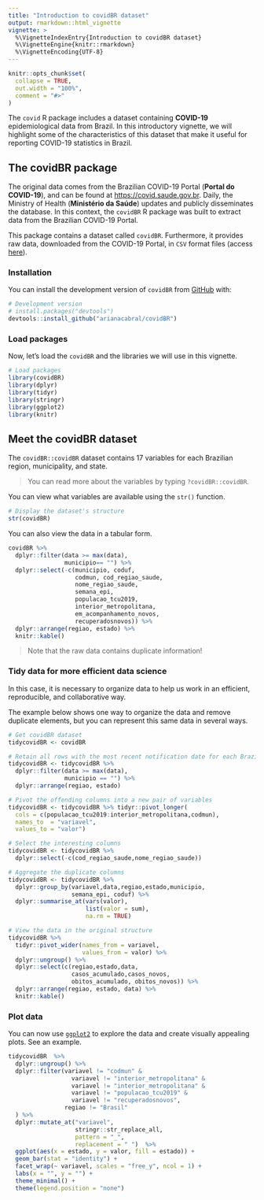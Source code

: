 ```yaml
---
title: "Introduction to covidBR dataset"
output: rmarkdown::html_vignette
vignette: >
  %\VignetteIndexEntry{Introduction to covidBR dataset}
  %\VignetteEngine{knitr::rmarkdown}
  %\VignetteEncoding{UTF-8}
---
```


```r
knitr::opts_chunk$set(
  collapse = TRUE,
  out.width = "100%",
  comment = "#>"
)
```

The `covid` R package includes a dataset containing **COVID-19** epidemiological data from Brazil. In this introductory vignette, we will highlight some of the characteristics of this dataset that make it useful for reporting COVID-19 statistics in Brazil.

## The covidBR package

The original data comes from the Brazilian COVID-19 Portal (**Portal do COVID-19**), and can be found at <https://covid.saude.gov.br>. Daily, the Ministry of Health (**Ministério da Saúde**) updates and publicly disseminates the database. In this context, the `covidBR` R package was built to extract data from the Brazilian COVID-19 Portal.  

This package contains a dataset called `covidBR`.
Furthermore, it provides raw data, downloaded from the COVID-19 Portal, in `CSV` format files (access [here](https://github.com/arianacabral/covidBR/tree/master/data-raw)). 

### Installation 

You can install the development version of `covidBR` from [GitHub](https://github.com/) with:

```r
# Development version
# install.packages("devtools")
devtools::install_github("arianacabral/covidBR")
```

### Load packages

Now, let's load the `covidBR` and the libraries we will use in this vignette.

```r
# Load packages
library(covidBR)
library(dplyr)
library(tidyr)
library(stringr)
library(ggplot2)
library(knitr)
```

## Meet the covidBR dataset

The `covidBR::covidBR` dataset contains 17 variables for each Brazilian region, municipality, and state.

> You can read more about the variables by typing `?covidBR::covidBR`.

You can view what variables are available using the `str()` function.

```r
# Display the dataset's structure
str(covidBR)
```

You can also view the data in a tabular form.

```r
covidBR %>%
  dplyr::filter(data >= max(data),
                municipio== "") %>%
  dplyr::select(-c(municipio, coduf,
                   codmun, cod_regiao_saude,
                   nome_regiao_saude,
                   semana_epi,
                   populacao_tcu2019,
                   interior_metropolitana,
                   em_acompanhamento_novos,
                   recuperadosnovos)) %>%
  dplyr::arrange(regiao, estado) %>% 
  knitr::kable()
```

> Note that the raw data contains duplicate information!

### Tidy data for more efficient data science 

In this case, it is necessary to organize data to help us work in an efficient, reproducible, and collaborative way. 

The example below shows one way to organize the data and remove duplicate elements, but you can represent this same data in several ways.

```r
# Get covidBR dataset
tidycovidBR <- covidBR

# Retain all rows with the most recent notification date for each Brazilian state.
tidycovidBR <- tidycovidBR %>% 
  dplyr::filter(data >= max(data),
                municipio == "") %>%
  dplyr::arrange(regiao, estado)  

# Pivot the offending columns into a new pair of variables
tidycovidBR <- tidycovidBR %>% tidyr::pivot_longer(
  cols = c(populacao_tcu2019:interior_metropolitana,codmun),
  names_to  = "variavel",
  values_to = "valor")

# Select the interesting columns
tidycovidBR <- tidycovidBR %>% 
  dplyr::select(-c(cod_regiao_saude,nome_regiao_saude))

# Aggregate the duplicate columns
tidycovidBR <- tidycovidBR %>% 
  dplyr::group_by(variavel,data,regiao,estado,municipio,
                  semana_epi, coduf) %>% 
  dplyr::summarise_at(vars(valor),
                      list(valor = sum), 
                      na.rm = TRUE)

# View the data in the original structure
tidycovidBR %>% 
  tidyr::pivot_wider(names_from = variavel, 
                     values_from = valor) %>%
  dplyr::ungroup() %>%  
  dplyr::select(c(regiao,estado,data,
                  casos_acumulado,casos_novos,
                  obitos_acumulado, obitos_novos)) %>% 
  dplyr::arrange(regiao, estado, data) %>% 
  knitr::kable()

```

### Plot data

You can now use [`ggplot2`](https://ggplot2.tidyverse.org/index.html) to explore the data and create visually appealing plots. See an example.

```r
tidycovidBR  %>% 
  dplyr::ungroup() %>% 
  dplyr::filter(variavel != "codmun" &
                  variavel != "interior_metropolitana" &
                  variavel != "interior_metropolitana" & 
                  variavel != "populacao_tcu2019" &
                  variavel != "recuperadosnovos", 
                regiao != "Brasil"
  ) %>%  
  dplyr::mutate_at("variavel", 
                   stringr::str_replace_all,
                   pattern = "_",
                   replacement = " ")  %>% 
  ggplot(aes(x = estado, y = valor, fill = estado)) + 
  geom_bar(stat = "identity") +
  facet_wrap(~ variavel, scales = "free_y", ncol = 1) + 
  labs(x = "", y = "") + 
  theme_minimal() + 
  theme(legend.position = "none")
```

